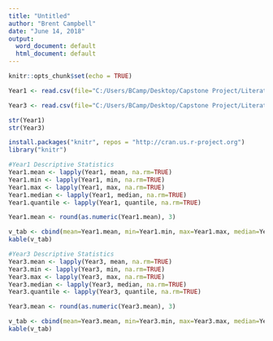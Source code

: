 ---
title: "Untitled"
author: "Brent Campbell"
date: "June 14, 2018"
output:
  word_document: default
  html_document: default
---

```{r setup, include=FALSE}
knitr::opts_chunk$set(echo = TRUE)
```

```{r}
Year1 <- read.csv(file="C:/Users/BCamp/Desktop/Capstone Project/Literature Review/Year1.FR.csv", header=TRUE, sep=",")

Year3 <- read.csv(file="C:/Users/BCamp/Desktop/Capstone Project/Literature Review/Year3.FR.csv", header=TRUE, sep=",")

str(Year1)
str(Year3)

```

```{r}
install.packages("knitr", repos = "http://cran.us.r-project.org")
library("knitr")
```


```{r}
#Year1 Descriptive Statistics 
Year1.mean <- lapply(Year1, mean, na.rm=TRUE)
Year1.min <- lapply(Year1, min, na.rm=TRUE)
Year1.max <- lapply(Year1, max, na.rm=TRUE)
Year1.median <- lapply(Year1, median, na.rm=TRUE)
Year1.quantile <- lapply(Year1, quantile, na.rm=TRUE)

Year1.mean <- round(as.numeric(Year1.mean), 3)

v_tab <- cbind(mean=Year1.mean, min=Year1.min, max=Year1.max, median=Year1.median, quantile=Year1.quantile)
kable(v_tab)
```

```{r}
#Year3 Descriptive Statistics 
Year3.mean <- lapply(Year3, mean, na.rm=TRUE)
Year3.min <- lapply(Year3, min, na.rm=TRUE)
Year3.max <- lapply(Year3, max, na.rm=TRUE)
Year3.median <- lapply(Year3, median, na.rm=TRUE)
Year3.quantile <- lapply(Year3, quantile, na.rm=TRUE)

Year3.mean <- round(as.numeric(Year3.mean), 3)

v_tab <- cbind(mean=Year3.mean, min=Year3.min, max=Year3.max, median=Year3.median, quantile=Year3.quantile)
kable(v_tab)
```

